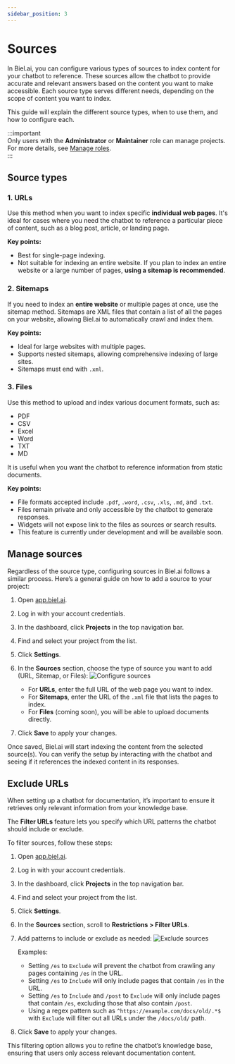 ```yaml
---
sidebar_position: 3
---
```


# Sources

In Biel.ai, you can configure various types of sources to index content for your chatbot to reference.
These sources allow the chatbot to provide accurate and relevant answers based on the content you want to make accessible. Each source type serves different needs, depending on the scope of content you want to index.

This guide will explain the different source types, when to use them, and how to configure each.

:::important  
Only users with the **Administrator** or **Maintainer** role can manage projects. For more details, see [Manage roles](../administration/roles.md).  
:::

## Source types

### 1. URLs

Use this method when you want to index specific **individual web pages**. 
It's ideal for cases where you need the chatbot to reference a particular piece of content, such as a blog post, article, or landing page.

**Key points:**
- Best for single-page indexing.
- Not suitable for indexing an entire website. If you plan to index an entire website or a large number of pages, **using a sitemap is recommended**.

### 2. Sitemaps

If you need to index an **entire website** or multiple pages at once, use the sitemap method.
Sitemaps are XML files that contain a list of all the pages on your website, allowing Biel.ai to automatically crawl and index them.

**Key points:**
- Ideal for large websites with multiple pages.
- Supports nested sitemaps, allowing comprehensive indexing of large sites.
- Sitemaps must end with `.xml`.

### 3. Files

Use this method to upload and index various document formats, such as:

* PDF
* CSV
* Excel
* Word
* TXT
* MD

It is useful when you want the chatbot to reference information from static documents.

**Key points:**
- File formats accepted include `.pdf`, `.word`, `.csv`, `.xls`, `.md`, and `.txt`.
- Files remain private and only accessible by the chatbot to generate responses.
- Widgets will not expose link to the files as sources or search results.
- This feature is currently under development and will be available soon.

## Manage sources

Regardless of the source type, configuring sources in Biel.ai follows a similar process. Here’s a general guide on how to add a source to your project:

1. Open [app.biel.ai](https://app.biel.ai).
2. Log in with your account credentials.
3. In the dashboard, click **Projects** in the top navigation bar.
4. Find and select your project from the list.
5. Click **Settings**.
6. In the **Sources** section, choose the type of source you want to add (URL, Sitemap, or Files):
    ![Configure sources](./images/create-project.png)

    - For **URLs**, enter the full URL of the web page you want to index.
    - For **Sitemaps**, enter the URL of the `.xml` file that lists the pages to index.
    - For **Files** (coming soon), you will be able to upload documents directly.
7. Click **Save** to apply your changes.

Once saved, Biel.ai will start indexing the content from the selected source(s). You can verify the setup by interacting with the chatbot and seeing if it references the indexed content in its responses.

## Exclude URLs

When setting up a chatbot for documentation, it’s important to ensure it retrieves only relevant information from your knowledge base.

The **Filter URLs** feature lets you specify which URL patterns the chatbot should include or exclude. 

To filter sources, follow these steps:

1. Open [app.biel.ai](https://app.biel.ai).
2. Log in with your account credentials.
3. In the dashboard, click **Projects** in the top navigation bar.
4. Find and select your project from the list.
5. Click **Settings**.
6. In the **Sources** section, scroll to **Restrictions > Filter URLs**.
7. Add patterns to include or exclude as needed:
    ![Exclude sources](./images/exclude-url.png)
    
    Examples:
    * Setting `/es` to `Exclude` will prevent the chatbot from crawling any pages containing `/es` in the URL.
    * Setting `/es` to `Include` will only include pages that contain `/es` in the URL.
    * Setting `/es` to `Include` and `/post` to `Exclude` will only include pages that contain `/es`, excluding those that also contain `/post`.
    * Using a regex pattern such as `^https://example.com/docs/old/.*$` with `Exclude` will filter out all URLs under the `/docs/old/` path.

7. Click **Save** to apply your changes.

This filtering option allows you to refine the chatbot’s knowledge base, ensuring that users only access relevant documentation content.


